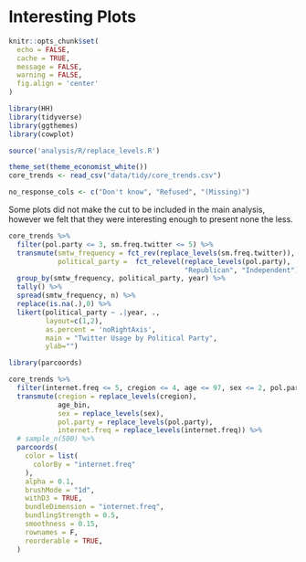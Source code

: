 # Interesting Plots

```r
knitr::opts_chunk$set(
  echo = FALSE,
  cache = TRUE,
  message = FALSE,
  warning = FALSE,
  fig.align = 'center'
)
```

```r
library(HH)
library(tidyverse)
library(ggthemes)
library(cowplot)

source('analysis/R/replace_levels.R')

theme_set(theme_economist_white())
core_trends <- read_csv("data/tidy/core_trends.csv")

no_response_cols <- c("Don't know", "Refused", "(Missing)")
```

Some plots did not make the cut to be included in the main analysis, however we felt that they were interesting enough to present none the less. 

```r
core_trends %>%
  filter(pol.party <= 3, sm.freq.twitter <= 5) %>%
  transmute(smtw_frequency = fct_rev(replace_levels(sm.freq.twitter)), 
            political_party =  fct_relevel(replace_levels(pol.party), 
                                           "Republican", "Independent"), year) %>%
  group_by(smtw_frequency, political_party, year) %>%
  tally() %>%
  spread(smtw_frequency, n) %>%
  replace(is.na(.),0) %>%
  likert(political_party ~ .|year, .,
         layout=c(1,2), 
         as.percent = 'noRightAxis', 
         main = "Twitter Usage by Political Party", 
         ylab="")
```


```r
library(parcoords)

core_trends %>%
  filter(internet.freq <= 5, cregion <= 4, age <= 97, sex <= 2, pol.party <= 3) %>%
  transmute(cregion = replace_levels(cregion), 
            age_bin, 
            sex = replace_levels(sex), 
            pol.party = replace_levels(pol.party),
            internet.freq = replace_levels(internet.freq)) %>%
  # sample_n(500) %>%
  parcoords(
    color = list(
      colorBy = "internet.freq"
    ),
    alpha = 0.1,
    brushMode = "1d",
    withD3 = TRUE,
    bundleDimension = "internet.freq",
    bundlingStrength = 0.5,
    smoothness = 0.15,
    rownames = F,
    reorderable = TRUE, 
  )
```